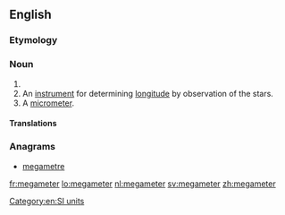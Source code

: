 ==English==

===Etymology===
{{prefix|mega|metri}}

===Noun===
{{en-noun}}

# {{alternative spelling of|megametre|from=US}}
# An [[instrument]] for determining [[longitude]] by observation of the stars.
# A [[micrometer]].
#: {{rfquotek|Knight}}

{{Webster 1913}}

====Translations====
{{trans-see|megametre}}

===Anagrams===
* [[megametre#English|megametre]]

[[Category:en:SI units]]

[[fr:megameter]]
[[lo:megameter]]
[[nl:megameter]]
[[sv:megameter]]
[[zh:megameter]]